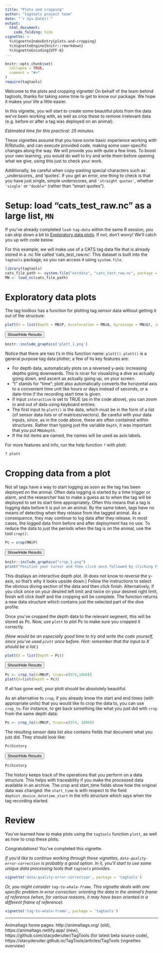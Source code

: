 ```yaml
---
title: "Plots and cropping"
author: "tagtools project team"
date: "`r Sys.Date()`"
output: 
  html_document:
    code_folding: hide
vignette: >
  %\VignetteIndexEntry{plots-and-cropping}
  %\VignetteEngine{knitr::rmarkdown}
  %\VignetteEncoding{UTF-8}
---
```


```r
knitr::opts_chunk$set(
  collapse = TRUE,
  comment = "#>"
)
require(tagtools)
```

Welcome to the plots and cropping vignette! On behalf of the team behind tagtools, thanks for taking some time to get to know our package. We hope it makes your life a little easier. 

In this vignette, you will start to create some beautiful plots from the data we've been working with, as well as crop these to remove irrelevant data (e.g. before or after a tag was deployed on an animal).

*Estimated time for this practical: 25 minutes.*

These vignettes assume that you have some basic experience working with R/Rstudio, and can execute provided code, making some user-specific changes along the way. We will provide you with quite a few lines. To boost your own learning, you would do well to try and write them before opening what we give, using this just to check your work. 

Additionally, be careful when copy-pasting special characters such as \_underscores\_ and 'quotes'. If you get an error, one thing to check is that you have just single, simple underscores, and `'straight quotes'`, whether `'single'` or `"double"` (rather than “smart quotes”). 

# Setup: load "cats_test_raw.nc" as a large list, `MN`
If you've already completed `load-tag-data` within the same R session, you can skip down a bit to [Exploratory data plots]. If not, don't worry! We'll catch you up with code below. 

For this example, we will make use of a CATS tag data file that is already stored in a .nc file called 'cats_test_raw.nc'. This dataset is built into the `tagtools` package, so you can access it using `system.file`. 

```r
library(tagtools)
cats_file_path <- system.file("extdata", "cats_test_raw.nc", package = "tagtools", mustWork = TRUE)
MN <- load_nc(cats_file_path)
```

# Exploratory data plots
The tag toolbox has a function for plotting tag sensor data without getting it out of the structure:

```r
plott(X = list(Depth = MN$P, Acceleration = MN$A, Gyroscope = MN$G), interactive = FALSE)
```

<button class="btn btn-primary" data-toggle="collapse" data-target="#plott1"> Show/Hide Results </button>  
<div id="plott1" class="collapse"> 

```r
knitr::include_graphics('plott_1.png')
```

</div>

Notice that there are two t's in this function name: `plott()`. `plott()` is a general purpose tag data plotter; a few of its key features are:

- For depth data, automatically plots on a reversed y-axis: increasing depths going downwards. This is nicer for visualizing a dive as actually going down, and ascent as actually going up, on your screen. 
- "t" stands for "time"; plot*t* also automatically converts the horizontal axis to a convenient time unit like hours or days instead of seconds, or a date-time if the recording start time is given. 
- If input `interactive` is set to TRUE (as in the code above), you can zoom in and out of data using keyboard entries.  
- The first input to `plott()` is the data, which must be in the form of a list (of sensor data lists or of matrices/vectors). Be careful with your data inputs, since, as in the code above, these are often contained within structures. Rather than typing just the variable `Depth`, it was important that you put `MN$depth`. 
- If the list items are named, the names will be used as axis labels.

For more features and info, run the help function `?` with plott:

```r
? plott
```

# Cropping data from a plot
Not all tags have a way to start logging as soon as the tag has been deployed on the animal. Often data logging is started by a time trigger or alarm, and the researcher has to make a guess as to when the tag will be deployed to set its start time appropriately.  Often this means that a tag is logging data before it is put on an animal. By the same token, tags have no means of detecting when they release from the tagged  animal. As a consequence, they may continue to log data after they release. In most cases, the logged data from before and after deployment has no use. To reduce the data to just the periods when the tag is on the animal, use the tool `crop()`:

```r
Pc = crop(MN$P)
```

<button class="btn btn-primary" data-toggle="collapse" data-target="#crop1"> Show/Hide Results </button>  
<div id="crop1" class="collapse"> 
```r
knitr::include_graphics("crop_1.png")
print("Position your cursor and then click once followed by clicking FINISH to change the start, or click twice in the same spot followed by clicking FINISH to change the end. If you wish to change both the start and end click once at the start time desired and twice at the end time desired.")
```

</div>

This displays an interactive depth plot. (It does not know to reverse the y-axis, so that's why it looks upside down.) Follow the instructions to select the obvious diving section of the data and then click finish. Alternatively, if you click once on your desired left limit and twice on your desired right limit, finish will click itself and the cropping will be complete. The function returns a new data structure which contains just the selected part of the dive profile. 

Once you've cropped the depth data to the relevant segment, this will be stored as Pc. Now, use `plott` to plot Pc to make sure you cropped it correctly.

(*Now would be an especially good time to try and write the code yourself, since you've used `plott` once before. Hint: remember that the input to X should be a list.*)

```r
plott(X = list(Depth = Pc))
```

<button class="btn btn-primary" data-toggle="collapse" data-target="#plott2"> Show/Hide Results </button>  
<div id="plott2" class="collapse"> 
```r
Pc <- crop_to(X=MN$P, tcues=c(974,1800))
plott(X=list(Depth = Pc))
```

</div> 

If all has gone well, your plott should be absolutely beautiful.

As an alternative to `crop`, if you already know the start and end times (with appropriate units) that you would like to crop the data to, you can use `crop_to`. For instance, to get back something like what you just did with `crop` from the same depth data:

```r
Pc <- crop_to(X=MN$P, tcues=c(974, 1800))
```

The resulting sensor data list also contains fields that document what you just did. They should look like:


```r
Pc$history
```

<button class="btn btn-primary" data-toggle="collapse" data-target="#Pc_history"> Show/Hide Results </button>  
<div id="Pc_history" class="collapse"> 

```r
Pc$history
```

</div>

The history keeps track of the operations that you perform on a data structure. This helps with traceability if you make the processed data available in an archive. The crop and start_time fields show how the original data was changed: the `start_time` is with respect to the field `dephist_device_datetime_start` in the info structure which says when the tag recording started.

# Review 

You've learned how to make plots using the `tagtools` function `plott`, as well as how to crop these plots. 

Congratulations! You've completed this vignette. 

*If you'd like to continue working through these vignettes, `data-quality-error-correction` is probably a good option. In it, you'll start to use some unique data processing tools that `tagtools` provides.*

```r
vignette('data-quality-error-correction', package = 'tagtools')
```

*Or, you might consider `tag-to-whale-frame`. This vignette deals with one specific problem in error correction: orienting the data in the animal's frame of reference (when, for various reasons, it may have been oriented in a different frame of reference).*

```r
vignette('tag-to-whale-frame', package = 'tagtools')
```

***

Animaltags home pages: http://animaltags.org/ (old), https://animaltags.netlify.app/ (new), https://github.com/stacyderuiter/TagTools (for latest beta source code), https://stacyderuiter.github.io/TagTools/articles/TagTools (vignettes overview)
